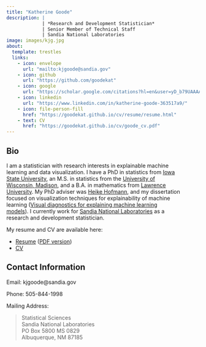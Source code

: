 ```yaml
---
title: "Katherine Goode"
description: | 
             | *Research and Development Statistician*
             | Senior Member of Technical Staff
             | Sandia National Laboratories
image: images/kjg.jpg
about:
  template: trestles
  links:
    - icon: envelope
      url: "mailto:kjgoode@sandia.gov"
    - icon: github
      url: "https://github.com/goodekat"
    - icon: google
      url: "https://scholar.google.com/citations?hl=en&user=yD_b79UAAAAJ"
    - icon: linkedin
      url: "https://www.linkedin.com/in/katherine-goode-363517a9/"
    - icon: file-person-fill
      href: "https://goodekat.github.io/cv/resume/resume.html"
    - text: CV
      href: "https://goodekat.github.io/cv/goode_cv.pdf"
---
```


::: {.column-page style="width: 90%"}
## Bio

I am a statistician with research interests in explainable machine learning and data visualization. I have a PhD in statistics from [Iowa State University](https://www.stat.iastate.edu/), an M.S. in statistics from the [University of Wisconsin, Madison](https://stat.wisc.edu/), and a B.A. in mathematics from [Lawrence University](https://www.lawrence.edu/academics/college/mathematics). My PhD adviser was [Heike Hofmann](https://github.com/heike), and my dissertation focused on visualization techniques for explainability of machine learning ([Visual diagnostics for explaining machine learning models](https://dr.lib.iastate.edu/items/abac51d2-c05b-4ef2-90f5-03740ff5c682)). I currently work for [Sandia National Laboratories](https://www.sandia.gov/) as a research and development statistician.

My resume and CV are available here:

- [Resume](https://goodekat.github.io/cv/resume/resume.html) ([PDF version](https://goodekat.github.io/cv/resume/resume.pdf))
- [CV](https://goodekat.github.io/cv/goode_cv.pdf)

## Contact Information

Email: kjgoode\@sandia.gov

Phone: 505-844-1998

Mailing Address:

> Statistical Sciences\
> Sandia National Laboratories\
> PO Box 5800 MS 0829\
> Albuquerque, NM 87185
:::
